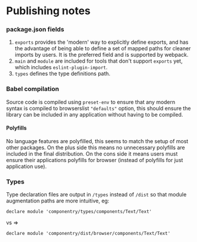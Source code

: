 
<Meta title='Decision Records/Publishing' />

# Publishing notes

### package.json fields

1. `exports` provides the 'modern' way to explicitly define exports, and has the advantage
   of being able to define a set of mapped paths for cleaner imports by users. It is the
   preferred field and is supported by webpack.
2. `main` and `module` are included for tools that don't support `exports` yet, which
   includes `eslint-plugin-import`.
3. `types` defines the type definitions path.

### Babel compilation

Source code is compiled using `preset-env` to ensure that any modern syntax is compiled to
browserslist `"defaults"` option, this should ensure the library can be included in any
application without having to be compiled.

#### Polyfills

No language features are polyfilled, this seems to match the setup of most other packages.
On the plus side this means no unnecessary polyfills are included in the final
distribution. On the cons side it means users must ensure their applications polyfills for
browser (instead of polyfills for just application use).

### Types

Type declaration files are output in `/types` instead of `/dist` so that module
augmentation paths are more intuitive, eg:

`declare module 'componentry/types/components/Text/Text'`

vs =>

`declare module 'componentry/dist/browser/components/Text/Text'`
